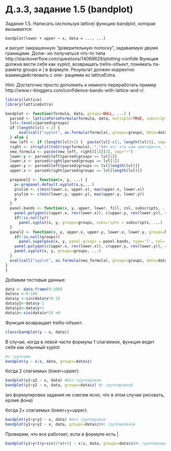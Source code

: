 Д.з.3, задание 1.5 (bandplot)
========================================================
Задание 1.5. Написать (используя lattice) функцию bandplot, которая вызывается:

```
bandplot(lower + upper ~ x, data = ..., ...)
```
и рисует закрашенную “доверительную полоску”, задаваемую двумя границами. Долж-
но получаться что-то типа http://stackoverflow.com/questions/14069629/plotting-confide
Функция должна вести себя как xyplot, возвращать trellis-объект, понимать па-
раметр groups и | в формуле. Результат должен корректно взаимодействовать с опе-
рациями из latticeExtra.

Hint: Достаточно просто дополнить и немного переработать пример http://www.r-bloggers.com/confidence-bands-with-lattice-and-r/.

```r
library(lattice)
library(latticeExtra)
```

```r
bandplot <- function(formula, data, groups=NULL, ...) {
  parsed <- latticeParseFormula(formula, data, multiple=TRUE, subscripts=T)
  lvl<-levels(parsed$groups)
  if (length(lvl) < 2) {
      eval(call("xyplot", as.formula(formula), groups=groups, data=data))
  } else {
  new_left <- if (length(lvl)>2) {  paste(lvl[-c(1, length(lvl))], sep="+")} else parsed$left.name#можно было бы здесь если 2 слагаемых возвращать пустую строку, тогда рисовался бы только контур на графике с lower+upper. но так появляются предупреждения, я не придумала, как от них избавиться
  right <- strsplit(toString(formula), ",")#а вот это нам пригодится, чтобы обрабатывать все, что справа от ~ в формуле
  new_formula <- paste(new_left, right[[1]][3], sep="~")
  lower.y <- parsed$left[parsed$groups == lvl[1]]
  lower.x <- parsed$right[parsed$groups == lvl[1]]
  upper.y <- parsed$left[parsed$groups == lvl[length(lvl)]]
  upper.x <- parsed$right[parsed$groups == lvl[length(lvl)]]

  prepanel2 <- function(x, y, ...) {
    p<-prepanel.default.xyplot(x,y,...)
    p$xlim <- c(min(lower.x, upper.x), max(upper.x, lower.x))
    p$ylim <- c(min(lower.y, upper.y), max(upper.y, lower.y))
    p
  }
  panel.bands <- function(x, y, upper, lower, fill, col, subscripts, ..., font, fontface) {
    panel.polygon(c(upper.x, rev(lower.x)), c(upper.y, rev(lower.y)), col = "grey", border = FALSE)
    if(!is.null(y))
      panel.xyplot(x, y, groups=groups, subscripts = subscripts, ...)
  }
  panel2 <- function(x, y, upper.x, upper.y, lower.x, lower.y, groups=NULL, ...) {
    if(!is.null(groups))
      panel.superpose(x, y, panel.groups = panel.bands, type='l', col='grey', groups=groups,...)
    panel.polygon(c(upper.x, rev(lower.x)), c(upper.y, rev(lower.y)), col = "grey", border = FALSE)
    panel.xyplot(x, y, groups=groups, ...)
  }
  eval(call("xyplot", as.formula(new_formula), groups=groups, data=data, prepanel=as.name("prepanel2"), panel = as.name("panel2"), upper.x=upper.x, upper.y=upper.y, lower.x=lower.x, lower.y =lower.y))
}
}
```
Добавим тестовые данные:
```r
data <- data.frame(0:100)
data$x <-0:100
data$y <-sin(data$x*0.1)
data$y1<-data$y-1
data$y2<-data$y+1
data$z<-sin(data$x*5) >0
```
Функция возвращает trellis-объект:
```r
class(bandplot(y ~ x, data))
```
В случае, когда в левой части формулы 1 слагаемое, функция ведет себя как обычный xyplot:
```r
#с группами
bandplot(y ~ x|z, data, groups=data$z)
```

Когда 2 слагаемых (lower+upper):
```r
bandplot(y1+y2 ~ x, data) #без группировки
bandplot(y1+y2 ~ x, data, groups=data$z) #с группировкой
```

(из формулировки задания не совсем ясно, что в этом случае рисовать, кроме фона)

Когда 2+ слагаемых (lower+y+upper):
```r
bandplot(y1+y+y2 ~ x, data) #без группировки
bandplot(y1+y+y2 ~ x, data, groups=data$z)#с группировкой
```

Проверим, что все работает, если в формуле есть |
```r
bandplot(y1+y+I(y+sin(2*x)+1) ~ x|z, data, groups=data$z)#с группировкой
```
